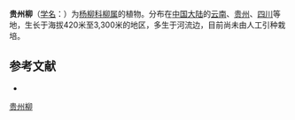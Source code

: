 {{expand|time=2013-09-18T13:33:22+00:00}}
{{refimprove|time=2013-09-18T13:33:22+00:00}}
{{Speciesbox
| name = 贵州柳
| status = 
| status_system = 
| image =
| genus = Salix
| species = kouytchensis
| authority = (Lévl.) Schneid.
}}

'''贵州柳'''（[[学名|学名]]：{{lang|la|''Salix kouytchensis''}}）为[[杨柳科|杨柳科]][[柳属|柳属]]的植物。分布在[[中国大陆|中国大陆]]的[[云南|云南]]、[[贵州|贵州]]、[[四川|四川]]等地，生长于海拔420米至3,300米的地区，多生于河流边，目前尚未由人工引种栽培。

== 参考文献 ==
<div class="references-small">
* {{cite web| url =http://www.bioinfo.cn/db05/KmzwSpecies.php?action=view&id=20486| title =贵州柳| work =《中国高等植物数据库全库》| publisher =中国科学院微生物研究所| author =昆明植物研究所| accessdate =2009-02-25| deadurl =yes| archiveurl =https://web.archive.org/web/20160305043816/http://www.bioinfo.cn/db05/KmzwSpecies.php?action=view&id=20486| archivedate =2016-03-05}}
</div>
{{Taxonbar|from=Q15230894}}

[[Category:柳属|贵州柳]]


{{植物小作品}}